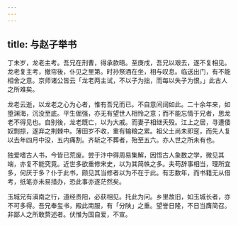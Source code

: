 ```yaml
---
---
---
```

title: 与赵子举书
---



丁未岁，龙老主考。吾兄在刑曹，得承款晤。至庚戌，吾兄以艰去，遂不复相见。龙老复主考，撤帘後，仆见之里第。时孙祭酒在坐，相与叹息。临送出门，有不能相舍之意。京师诸公皆云「龙老两主试，不以子为拙，而每以失子为恨。」此古人之所难矣。

龙老云逝，以龙老之心为心者，惟有吾兄而已。不自意间阔如此。二十余年来，如堕渊海，沉没至底。平生倔强，亦无有望世人相怜之意；而不能忘情于兄者，思龙老不得见也。自别後，龙老既亡，以为大戚。而妻子相继夭殁。江上之居，寻遭倭奴剽掠，遂弃之荆棘中。薄田岁不收，重有输粮之累。祖父土尚未即窆，而先人复以去年四月中没，五内痛割。齐斩之不葬者，殆至五六。亦人世之所未有也。

独爱嗜古人书，今皆已荒废。尝于汴中得周易集解，因悟古人象数之学，微见其端，亦复不能究竟。近世多欲重修宋史，以为其简帙之多。夫苟辞事相当，理所宜多，何厌于多？仆于此书，颇见其当修者以为不在于此。有志数年，而书籍无从借考，纸笔亦未易措办，恐此事亦遂茫然矣。

玉城兄有滇南之行，道经贵阳，必获相见。托此为问。乡里故旧，如玉城长者，亦不可多得。吾兄奉玺书，殿此南服，有「分陕」之重。望誉日隆，不日当膺简召。非鄙人之所敢赘述者。伏惟为国自爱，不宣。